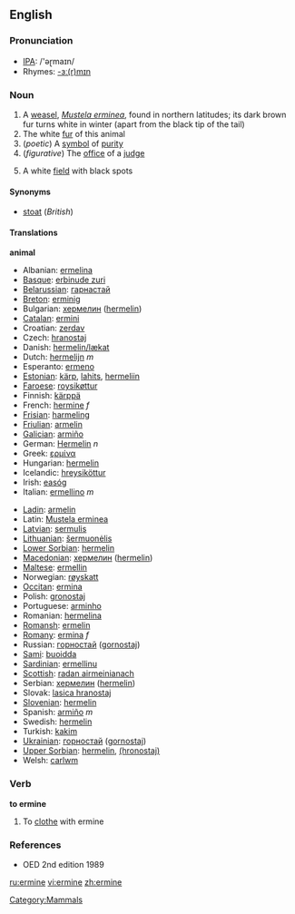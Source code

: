 ==English==

===Pronunciation===
*[[w:IPA|IPA]]: /'əɽmaɪn/
*Rhymes: [[Rhymes:English:-ɜː(r)mɪn|-ɜː(r)mɪn]]

===Noun===
{{wikipedia}}
{{en-noun}}

# A [[weasel]], ''[[Mustela erminea]]'', found in northern latitudes; its dark brown fur turns white in winter (apart from the black tip of the tail)
# The white [[fur]] of this animal
#(''poetic'') A [[symbol]] of [[purity]]
#(''figurative'') The [[office]] of a [[judge]]
#{{heraldry}} A white [[field]] with black spots

====Synonyms====

*[[stoat]] (''British'')

====Translations====
'''animal'''
{{top}}
*Albanian: [[ermelina]]
*[[Basque]]: [[erbinude zuri]]
*[[Belarussian]]: [[гарнастай]]
*[[Breton]]: [[erminig]]
*Bulgarian: [[хермелин]] ([[hermelin]])
*[[Catalan]]: [[ermini]]
*Croatian: [[zerdav]]
*Czech: [[hranostaj]]
*Danish: [[hermelin/lækat]]
*Dutch: [[hermelijn]] ''m''
*Esperanto: [[ermeno]]
*[[Estonian]]: [[kärp]], [[lahits]], [[hermeliin]]
*[[Faroese]]: [[roysikøttur]]
*Finnish: [[kärppä]]
*French: [[hermine]] ''f''
*[[Frisian]]: [[harmeling]]
*[[Friulian]]: [[armelin]]
*[[Galician]]: [[armiño]]
*German: [[Hermelin]] ''n''
*Greek: [[ερμίνα]] '' ''
*Hungarian: [[hermelin]]
*Icelandic: [[hreysiköttur]]
*Irish: [[easóg]]
*Italian: [[ermellino]] ''m''
{{mid}}
*[[Ladin]]: [[armelin]]
*Latin: [[Mustela erminea]] '' ''
*[[Latvian]]: [[sermulis]]
*[[Lithuanian]]: [[šermuonėlis]]
*[[Lower Sorbian]]: [[hermelin]]
*[[Macedonian]]: [[хермелин]] ([[hermelin]])
*[[Maltese]]: [[ermellin]]
*Norwegian: [[røyskatt]]
*[[Occitan]]: [[ermina]]
*Polish: [[gronostaj]] '' ''
*Portuguese: [[arminho]] {{m}}
*Romanian: [[hermelina]]
*[[Romansh]]: [[ermelin]]
*[[Romany]]: [[ermina]] ''f''
*Russian: [[горностай]] ([[gornostaj]]) '' ''
*[[Sami]]: [[buoidda]]
*[[Sardinian]]: [[ermellinu]]
*[[Scottish]]: [[radan airmeinianach]]
*Serbian: [[хермелин]] ([[hermelin]])
*Slovak: [[lasica hranostaj]]
*[[Slovenian]]: [[hermelin]]
*Spanish: [[armiño]] ''m''
*Swedish: [[hermelin]]
*Turkish: [[kakim]]
*[[Ukrainian]]: [[горностай]] ([[gornostaj]])
*[[Upper Sorbian]]: [[hermelin]], [[(hronostaj)]]
*Welsh: [[carlwm]]
{{bottom}}

===Verb===
'''to ermine'''

# To [[clothe]] with ermine

===References===
*OED 2nd edition 1989

[[Category:Mammals]]

[[ru:ermine]]
[[vi:ermine]]
[[zh:ermine]]